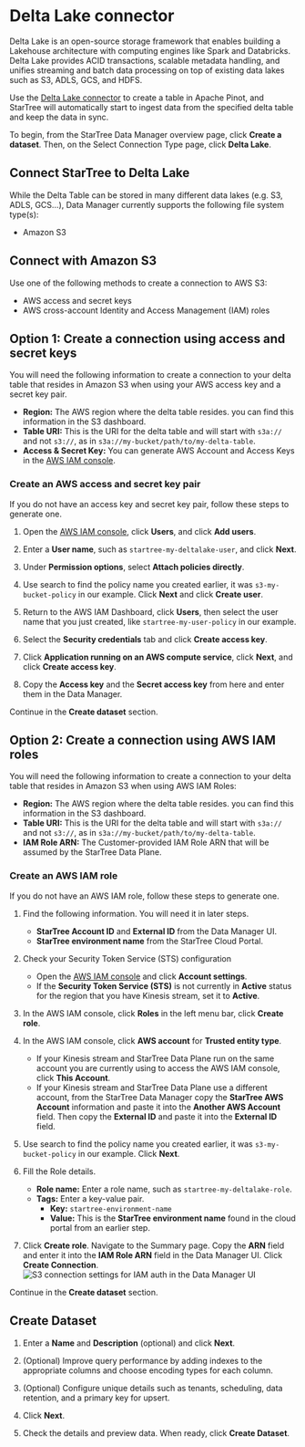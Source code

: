 # Delta Lake connector

Delta Lake is an open-source storage framework that enables building a Lakehouse architecture with computing engines like Spark and Databricks. Delta Lake provides ACID transactions, scalable metadata handling, and unifies streaming and batch data processing on top of existing data lakes such as S3, ADLS, GCS, and HDFS.

Use the [Delta Lake connector](/docs/ingest-data/connect-to-startree-cloud/delta-connector#table-configurations) to create a table in Apache Pinot, and StarTree will automatically start to ingest data from the specified delta table and keep the data in sync.

To begin, from the StarTree Data Manager overview page, click **Create a dataset**. Then, on the Select Connection Type page, click **Delta Lake**.

## Connect StarTree to Delta Lake

While the Delta Table can be stored in many different data lakes (e.g. S3, ADLS, GCS…), Data Manager currently supports the following file system type(s):
* Amazon S3

## Connect with Amazon S3

Use one of the following methods to create a connection to AWS S3:

* AWS access and secret keys
* AWS cross-account Identity and Access Management (IAM) roles

## Option 1: Create a connection using access and secret keys

You will need the following information to create a connection to your delta table that resides in Amazon S3 when using your AWS access key and a secret key pair.

* **Region:** The AWS region where the delta table resides. you can find this information in the S3 dashboard.
* **Table URI:** This is the URI for the delta table and will start with `s3a://` and not `s3://`, as in `s3a://my-bucket/path/to/my-delta-table`.
* **Access & Secret Key:** You can generate AWS Account and Access Keys in the [AWS IAM console](https://console.aws.amazon.com/iam).

### Create an AWS access and secret key pair

If you do not have an access key and secret key pair, follow these steps to generate one.

1. Open the [AWS IAM console](https://console.aws.amazon.com/iam), click **Users**, and click **Add users**.

1. Enter a **User name**, such as `startree-my-deltalake-user`, and click **Next**.

1. Under **Permission options**, select **Attach policies directly**.

1. Use search to find the policy name you created earlier, it was `s3-my-bucket-policy` in our example. Click **Next** and click **Create user**.

1. Return to the AWS IAM Dashboard, click **Users**, then select the user name that you just created, like `startree-my-user-policy` in our example.

1. Select the **Security credentials** tab and click **Create access key**.

1. Click **Application running on an AWS compute service**, click **Next**, and click **Create access key**.

1. Copy the **Access key** and the **Secret access key** from here and enter them in the Data Manager.

Continue in the **Create dataset** section.


## Option 2: Create a connection using AWS IAM roles

You will need the following information to create a connection to your delta table that resides in Amazon S3 when using AWS IAM Roles:

* **Region:** The AWS region where the delta table resides. you can find this information in the S3 dashboard.
* **Table URI:** This is the URI for the delta table and will start with `s3a://` and not `s3://`, as in `s3a://my-bucket/path/to/my-delta-table`.
* **IAM Role ARN:** The Customer-provided IAM Role ARN that will be assumed by the StarTree Data Plane.

### Create an AWS IAM role

If you do not have an AWS IAM role, follow these steps to generate one.

1. Find the following information. You will need it in later steps.
    * **StarTree Account ID** and **External ID** from the Data Manager UI.
    * **StarTree environment name** from the StarTree Cloud Portal.

2. Check your Security Token Service (STS) configuration 
    * Open the [AWS IAM console](https://console.aws.amazon.com/iam) and click **Account settings**. 
    * If the **Security Token Service (STS)** is not currently in **Active** status for the region that you have Kinesis stream, set it to **Active**.

3. In the AWS IAM console, click **Roles** in the left menu bar, click **Create role**.

4. In the AWS IAM console, click **AWS account** for **Trusted entity type**.
    * If your Kinesis stream and StarTree Data Plane run on the same account you are currently using to access the AWS IAM console, click **This Account**.
    * If your Kinesis stream and StarTree Data Plane use a different account, from the StarTree Data Manager copy the **StarTree AWS Account** information and paste it into the **Another AWS Account** field. Then copy the **External ID** and paste it into the **External ID** field.

5. Use search to find the policy name you created earlier, it was `s3-my-bucket-policy` in our example. Click **Next**.

6. Fill the Role details.
    * **Role name:** Enter a role name, such as `startree-my-deltalake-role`.
    * **Tags:** Enter a key-value pair.
        * **Key:** `startree-environment-name`
        * **Value:** This is the **StarTree environment name** found in the cloud portal from an earlier step.

7. Click **Create role**. Navigate to the Summary page. Copy the **ARN** field and enter it into the **IAM Role ARN** field in the Data Manager UI. Click **Create Connection**.
![S3 connection settings for IAM auth in the Data Manager UI](/img/s3_connection_settings_IAM_auth_dialog.png)

Continue in the **Create dataset** section.


## Create Dataset

1. Enter a **Name** and **Description** (optional) and click **Next**.

1. (Optional) Improve query performance by adding indexes to the appropriate columns and choose encoding types for each column.

1. (Optional) Configure unique details such as tenants, scheduling, data retention, and a primary key for upsert.

1. Click **Next**.

1. Check the details and preview data. When ready, click **Create Dataset**.